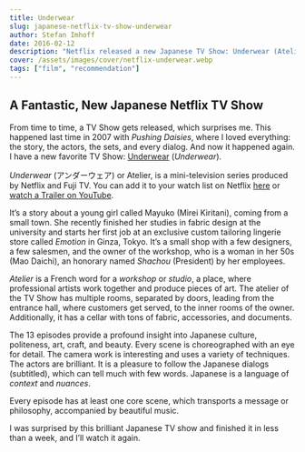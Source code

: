 ```yaml
---
title: Underwear
slug: japanese-netflix-tv-show-underwear
author: Stefan Imhoff
date: 2016-02-12
description: "Netflix released a new Japanese TV Show: Underwear (Atelier). I recommend this brilliant work about a young girl starting in an exclusive custom tailoring lingerie store in Tokyo."
cover: /assets/images/cover/netflix-underwear.webp
tags: ["film", "recommendation"]
---
```


## A Fantastic, New Japanese Netflix TV Show

From time to time, a TV Show gets released, which surprises me. This happened last time in 2007 with _Pushing Daisies_, where I loved everything: the story, the actors, the sets, and every dialog. And now it happened again. I have a new favorite TV Show: [Underwear](http://www.imdb.com/title/tt4790548/) (_Underwear_).

<cite>Underwear</cite> (<span lang="ja">アンダーウェア</span>) or Atelier, is a mini-television series
produced by Netflix and Fuji TV. You can add it to your watch list on Netflix [here](https://www.netflix.com/title/80067618)
or [watch a Trailer on YouTube](https://youtu.be/CSnj2J6aVmI).

It’s a story about a young girl called Mayuko (Mirei Kiritani), coming from a small town. She recently finished her studies in fabric design at the university and starts her first job at an exclusive custom tailoring lingerie store called <cite>Emotion</cite> in Ginza, Tokyo. It’s a small shop with a few designers, a few salesmen, and the owner of the workshop, who is a woman in her 50s (Mao Daichi), an honorary named _Shachou_ (President) by her employees.

_Atelier_ is a French word for a _workshop_ or _studio_, a place, where professional artists work together and produce pieces of art. The atelier of the TV Show has multiple rooms, separated by doors, leading from the entrance hall, where customers get served, to the inner rooms of the owner. Additionally, it has a cellar with tons of fabric, accessories, and documents.

The 13 episodes provide a profound insight into Japanese culture, politeness, art, craft, and beauty. Every scene is choreographed with an eye for detail. The camera work is interesting and uses a variety of techniques. The actors are brilliant. It is a pleasure to follow the Japanese dialogs (subtitled), which can tell much with few words. Japanese is a language of _context_ and _nuances_.

Every episode has at least one core scene, which transports a message or philosophy, accompanied by beautiful music.

I was surprised by this brilliant Japanese TV show and finished it in less than a week, and I’ll watch it again.
